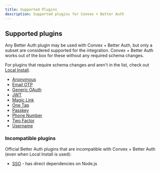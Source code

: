 ```yaml
---
title: Supported Plugins
description: Supported plugins for Convex + Better Auth
---
```


## Supported plugins

Any Better Auth plugin may be used with Convex + Better Auth, but only a subset
are considered supported for the integration. Convex + Better Auth works out of
the box for these without any required schema changes.

For plugins that require schema changes and aren't in the list, check out [Local
Install](/local-install).

- [Anonymous](https://www.better-auth.com/docs/plugins/anonymous)
- [Email OTP](https://www.better-auth.com/docs/plugins/email-otp)
- [Generic OAuth](https://www.better-auth.com/docs/plugins/generic-oauth)
- [JWT](https://www.better-auth.com/docs/plugins/jwt)
- [Magic Link](https://www.better-auth.com/docs/plugins/magic-link)
- [One Tap](https://www.better-auth.com/docs/plugins/one-tap)
- [Passkey](https://www.better-auth.com/docs/plugins/passkey)
- [Phone Number](https://www.better-auth.com/docs/plugins/phone-number)
- [Two Factor](https://www.better-auth.com/docs/plugins/2fa)
- [Username](https://www.better-auth.com/docs/plugins/username)

### Incompatible plugins

Official Better Auth plugins that are incompatible with Convex + Better Auth
(even when Local Install is used):

- [SSO](https://www.better-auth.com/docs/plugins/sso) - has direct dependencies on Node.js
